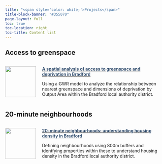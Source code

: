 ```yaml
---
title: "<span style='color: white;'>Projects</span>"
title-block-banner: "#355070"
page-layout: full
toc: true
toc-location: right
toc-title: Content list
---
```


## Access to greenspace

:::{#access-to-greenspace style="display: flex; align-items: center;"}
[![](access-to-greenspace/icon.png){ width=100px height=100px style="margin-right: 20px;" }](access-to-greenspace/index.qmd)

<div style="flex: 1;">
  [**<span style="color: #355070;">A spatial analysis of access to greenspace and deprivation in Bradford</span>**](access-to-greenspace/index.qmd)

Using a GWR model to analyze the relationship between nearest greenspace and dimensions of deprivation by Output Area within the Bradford local authority district.
</div>
:::

## 20-minute neighbourhoods

:::{#20min_neighbourhoods style="display: flex; align-items: center;"}
[![](20min_neighbourhoods/icon.png){ width=100px height=100px style="margin-right: 20px;" }](20min_neighbourhoods/index.qmd)

<div style="flex: 1;">
  [**<span style="color: #355070;">20-minute neighbourhoods: understanding housing density in Bradford</span>**](20min_neighbourhoods/index.qmd)

Defining neighbourhoods using 800m buffers and identfying properties within these to understand housing density in the Bradford local authority district.
</div>
:::


